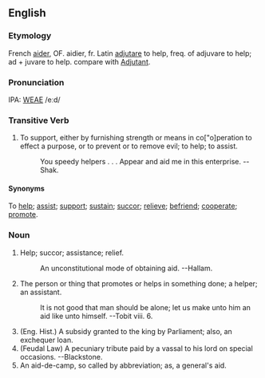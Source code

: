 ==English==
===Etymology===
French [[aider]], OF. aidier, fr. Latin [[adjutare]] to help, freq. of adjuvare to help; ad + juvare to help. compare with [[Adjutant]].

===Pronunciation===
IPA: [[WEAE]] /eːd/

===Transitive Verb===
# To support, either by furnishing strength or means in co["o]peration to effect a purpose, or to prevent or to remove evil; to help; to assist.
#:    You speedy helpers . . . Appear and aid me in this enterprise. --Shak.

====Synonyms====
To [[help]]; [[assist]]; [[support]]; [[sustain]]; [[succor]]; [[relieve]]; [[befriend]]; [[cooperate]]; [[promote]].


===Noun===
# Help; succor; assistance; relief.
#:    An unconstitutional mode of obtaining aid. --Hallam.
# The person or thing that promotes or helps in something done; a helper; an assistant.
#:    It is not good that man should be alone; let us make unto him an aid like unto himself. --Tobit viii. 6.
# (Eng. Hist.) A subsidy granted to the king by Parliament; also, an exchequer loan.
# (Feudal Law) A pecuniary tribute paid by a vassal to his lord on special occasions. --Blackstone.
# An aid-de-camp, so called by abbreviation; as, a general's aid.